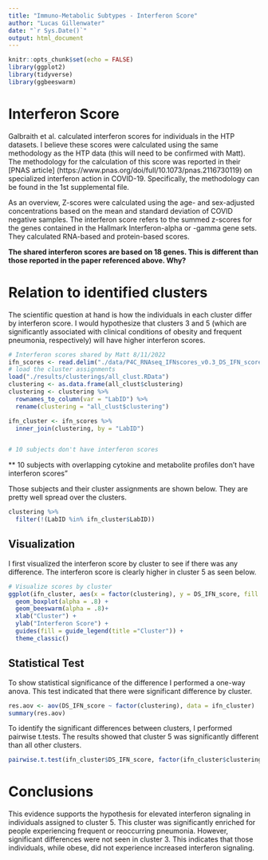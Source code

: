 ```yaml
---
title: "Immuno-Metabolic Subtypes - Interferon Score"
author: "Lucas Gillenwater"
date: "`r Sys.Date()`"
output: html_document
---
```


```r
knitr::opts_chunk$set(echo = FALSE)
library(ggplot2)
library(tidyverse)
library(ggbeeswarm)
```

# Interferon Score

Galbraith et al. calculated interferon scores for individuals in the HTP datasets. I believe these scores were calculated using the same methodology as the HTP data (this will need to be confirmed with Matt). The methodology for the calculation of this score was reported in their [PNAS article] (https://www.pnas.org/doi/full/10.1073/pnas.2116730119) on specialized interferon action in COVID-19. Specifically, the methodology can be found in the 1st supplemental file. 

As an overview, Z-scores were calculated using the age- and sex-adjusted concentrations based on the mean and standard deviation of COVID negative samples. The interferon score refers to the summed z-scores for the genes contained in the Hallmark Interferon-alpha or -gamma gene sets. They calculated RNA-based and protein-based scores. 

**The shared interferon scores are based on 18 genes. This is different than those reported in the paper referenced above. Why?**

# Relation to identified clusters

The scientific question at hand is how the individuals in each cluster differ by interferon score. I would hypothesize that clusters 3 and 5 (which are significantly associated with clinical conditions of obesity and frequent pneumonia, respectively) will have higher interferon scores. 



```r
# Interferon scores shared by Matt 8/11/2022
ifn_scores <- read.delim("./data/P4C_RNAseq_IFNscores_v0.3_DS_IFN_score_up1.5_SourceSexAgeadjusted.txt")
# load the cluster assignments
load("./results/clusterings/all_clust.RData")
clustering <- as.data.frame(all_clust$clustering)
clustering <- clustering %>% 
  rownames_to_column(var = "LabID") %>% 
  rename(clustering = "all_clust$clustering")

ifn_cluster <- ifn_scores %>% 
  inner_join(clustering, by = "LabID")


# 10 subjects don't have interferon scores
```
** 10 subjects with overlapping cytokine and metabolite profiles don't have interferon scores"

Those subjects and their cluster assignments are shown below. They are pretty well spread over the clusters. 

```r
clustering %>% 
  filter(!(LabID %in% ifn_cluster$LabID)) 
```

## Visualization

I first visualized the interferon score by cluster to see if there was any difference. The interferon score is clearly higher in cluster 5 as seen below. 

```r
# Visualize scores by cluster
ggplot(ifn_cluster, aes(x = factor(clustering), y = DS_IFN_score, fill = factor(clustering))) +
  geom_boxplot(alpha = .8) + 
  geom_beeswarm(alpha = .8)+
  xlab("Cluster") +
  ylab("Interferon Score") +
  guides(fill = guide_legend(title ="Cluster")) +
  theme_classic()


```

## Statistical Test

To show statistical significance of the difference I performed a one-way anova. This test indicated that there were significant difference by cluster. 

```r
res.aov <- aov(DS_IFN_score ~ factor(clustering), data = ifn_cluster)
summary(res.aov)
```

To identify the significant differences between clusters, I performed pairwise t.tests. The results showed that cluster 5 was significantly different than all other clusters. 


```r
pairwise.t.test(ifn_cluster$DS_IFN_score, factor(ifn_cluster$clustering), p.adjust.method = "fdr")
```

# Conclusions

This evidence supports the hypothesis for elevated interferon signaling in individuals assigned to cluster 5. This cluster was significantly enriched for people experiencing frequent or reoccurring pneumonia. However, significant differences were not seen in cluster 3. This indicates that those individuals, while obese, did not experience increased interferon signaling. 